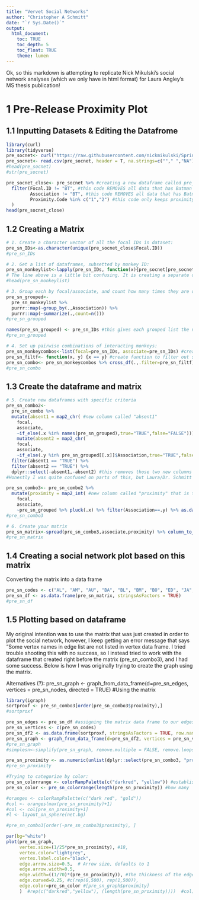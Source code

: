 ```yaml
---
title: "Vervet Social Networks"
author: "Christopher A Schmitt"
date: "`r Sys.Date()`"
output: 
  html_document:
    toc: TRUE
    toc_depth: 5
    toc_float: TRUE
    theme: lumen
---
```


Ok, so this markdown is attempting to replicate Nick Mikulski's social network analyses (which we only have in html format) for Laura Angley's MS thesis publication!

# 1 Pre-Release Proximity Plot

## 1.1 Inputting Datasets & Editing the Datafrome

```r
library(curl)
library(tidyverse)
pre_socnet<- curl("https://raw.githubusercontent.com/nickmikulski/Spring2021/main/Pre-release_Social%20Proximity_csv.csv")
pre_socnet<- read.csv(pre_socnet, header = T, na.strings=c(""," ","NA"))
#head(pre_socnet)
#str(pre_socnet)

pre_socnet_close<- pre_socnet %>% #creating a new dataframe called pre_socnet_close using data from the original pre_socnet dataframe
  filter(Focal.ID != "BT", #this code REMOVES all data that has Batman has the focal ID (BT is wild male from prerelease)
         Association != "BT", #this code REMOVES all data that has Batman in association column
         Proximity.Code %in% c("1","2") #this code only keeps proximity codes 1,2 (excluding 3,4) because we are focusing on closer proximity
  ) 
head(pre_socnet_close)
```

## 1.2 Creating a Matrix

```r
# 1. Create a character vector of all the focal IDs in dataset:
pre_sn_IDs<-as.character(unique(pre_socnet_close$Focal.ID))
#pre_sn_IDs

# 2. Get a list of dataframes, subsetted by monkey ID:
pre_sn_monkeylist<-lapply(pre_sn_IDs, function(x){pre_socnet[pre_socnet[["Focal.ID"]] == x, ]})
# The line above is a little bit confusing. It is creating a separate dataframe for each individual based on their focal id
#head(pre_sn_monkeylist)

# 3. Group each by focal/associate, and count how many times they are observed close together:
pre_sn_grouped<-
  pre_sn_monkeylist %>%
  purrr::map(~group_by(.,Association)) %>%
  purrr::map(~summarize(.,count=n())) 
#pre_sn_grouped

names(pre_sn_grouped) <- pre_sn_IDs #this gives each grouped list the name of the Focal ID
#pre_sn_grouped

# 4. Set up pairwise combinations of interacting monkeys:
pre_sn_monkeycombos<-list(focal=pre_sn_IDs, associate=pre_sn_IDs) #create list of all possible focals/associates
pre_sn_filtf<- function(x, y) {x == y} #create function to filter out same-monkey pairs ("PO is close to PO")
pre_sn_combo<- pre_sn_monkeycombos %>% cross_df(.,.filter=pre_sn_filtf) #get the filtered combined list as a dataframe
#pre_sn_combo
```

## 1.3 Create the dataframe and matrix

```r
# 5. Create new dataframes with specific criteria
pre_sn_combo2<-
  pre_sn_combo %>%
  mutate(absent1 = map2_chr( #new column called "absent1"
    focal,
    associate,
    ~if_else(.x %in% names(pre_sn_grouped),true="TRUE",false="FALSE"))) %>%
    mutate(absent2 = map2_chr(
    focal,
    associate,
    ~if_else(.y %in% pre_sn_grouped[[.x]]$Association,true="TRUE",false="FALSE"))) %>%
  filter(absent1 == "TRUE") %>%
  filter(absent2 == "TRUE") %>%
  dplyr::select(-absent1,-absent2) #this removes those two new columns you made so you're just left with the ID names
#Honestly I was quite confused on parts of this, but Laura/Dr. Schmitt gave me this helpful code

pre_sn_combo3<- pre_sn_combo2 %>% 
  mutate(proximity = map2_int( #new column called "proximity" that is the count for when proximity code = 1 or 2
    focal, 
    associate, 
    ~pre_sn_grouped %>% pluck(.x) %>% filter(Association==.y) %>% as.data.frame(.) %>% .[,2]))
#pre_sn_combo3

# 6. Create your matrix
pre_sn_matrix<-spread(pre_sn_combo3,associate,proximity) %>% column_to_rownames(var="focal") %>% data.matrix()
#pre_sn_matrix
```

## 1.4 Creating a social network plot based on this matrix

Converting the matrix into a data frame

```r
pre_sn_codes <- c("AL", "AM", "AU", "BA", "BL", "BM", "BO", "ED", "JA", "KO", "MA", "MG", "NE", "PO", "TI", "TO", "ZI")
pre_sn_df <- as.data.frame(pre_sn_matrix, stringsAsFactors = TRUE)
#pre_sn_df
```

## 1.5 Plotting based on dataframe

My original intention was to use the matrix that was just created in order to plot the social network, however, I keep getting an error message that says "Some vertex names in edge list are not listed in vertex data frame. I tried trouble shooting this with no success, so I instead tried to work with the dataframe that created right before the matrix (pre_sn_combo3), and I had some success. Below is how I was originally trying to create the graph using the matrix.

Alternatives (?):
pre_sn_graph <- graph_from_data_frame(d=pre_sn_edges, vertices = pre_sn_nodes, directed = TRUE) #Using the matrix

```r
library(igraph)
sortproxf <- pre_sn_combo3[order(pre_sn_combo3$proximity),]
#sortproxf

pre_sn_edges <- pre_sn_df #assigning the matrix data frame to our edges
pre_sn_vertices <- c(pre_sn_codes)
pre_sn_df2 <- as.data.frame(sortproxf, stringsAsFactors = TRUE, row.names = pre_sn_vertices)
pre_sn_graph <- graph_from_data_frame(d=pre_sn_df2, vertices = pre_sn_vertices, directed = FALSE) #using the step before the matrix
#pre_sn_graph
#simplesn<-simplify(pre_sn_graph, remove.multiple = FALSE, remove.loops = TRUE)

pre_sn_proximity <- as.numeric(unlist(dplyr::select(pre_sn_combo3, "proximity"))) #Creating a numeric vector from the proximity values in order to visualize in plot   
#pre_sn_proximity

#Trying to categorize by color:
pre_sn_colorrange <- colorRampPalette(c("darkred", "yellow")) #establishes color range
pre_sn_color <- pre_sn_colorrange(length(pre_sn_proximity)) #how many   

#oranges <- colorRampPalette(c("dark red", "gold"))
#col <- oranges(max(pre_sn_proximity)+1)
#col <- col[pre_sn_proximity+1]
#l <- layout_on_sphere(net.bg)

#pre_sn_combo3[order(-pre_sn_combo3$proximity), ]
```

```r
par(bg="white")
plot(pre_sn_graph,
     vertex.size=(1/25*pre_sn_proximity), #18,
     vertex.color="lightgrey",
     vertex.label.color="black",
     edge.arrow.size=0.5,  # Arrow size, defaults to 1
     edge.arrow.width=0.5,
     edge.width=((1/70)*(pre_sn_proximity)), #The thickness of the edges is now related to the proximity strength between indivs
     edge.curved=0.25, #c(rep(0,500), rep(1,500)),
     edge.color=pre_sn_color #[pre_sn_graph$proximity]
     )  #rep(c("darkred","yellow"), (length(pre_sn_proximity))))  #col)    #"black") #pre_sn_color)
```

